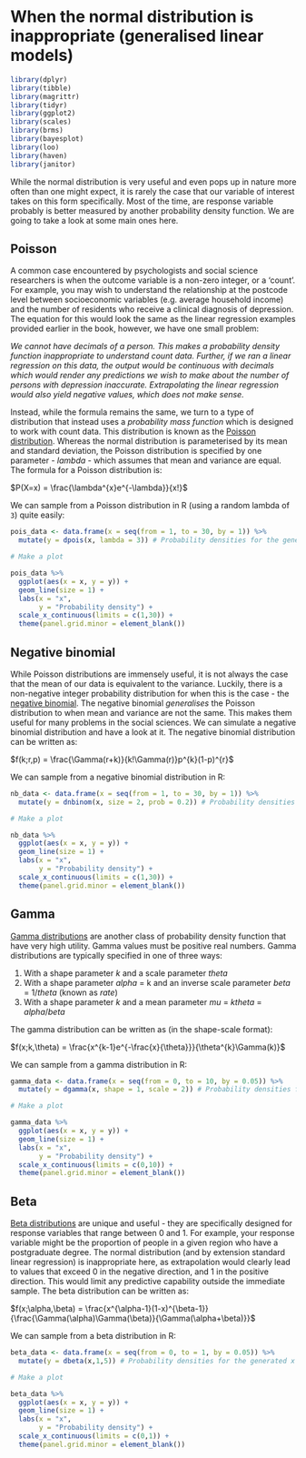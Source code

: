 # When the normal distribution is inappropriate (generalised linear models)

```r
library(dplyr)
library(tibble)
library(magrittr)
library(tidyr)
library(ggplot2)
library(scales)
library(brms)
library(bayesplot)
library(loo)
library(haven)
library(janitor)
```

While the normal distribution is very useful and even pops up in nature more often than one might expect, it is rarely the case that our variable of interest takes on this form specifically. Most of the time, are response variable probably is better measured by another probability density function. We are going to take a look at some main ones here.

## Poisson

A common case encountered by psychologists and social science researchers is when the outcome variable is a non-zero integer, or a 'count'. For example, you may wish to understand the relationship at the postcode level between socioeconomic variables (e.g. average household income) and the number of residents who receive a clinical diagnosis of depression. The equation for this would look the same as the linear regression examples provided earlier in the book, however, we have one small problem:

*We cannot have decimals of a person. This makes a probability density function inappropriate to understand count data. Further, if we ran a linear regression on this data, the output would be continuous with decimals which would render any predictions we wish to make about the number of persons with depression inaccurate. Extrapolating the linear regression would also yield negative values, which does not make sense.*

Instead, while the formula remains the same, we turn to a type of distribution that instead uses a *probability mass function* which is designed to work with count data. This distribution is known as the [Poisson distribution](https://en.wikipedia.org/wiki/Poisson_distribution). Whereas the normal distribution is parameterised by its mean and standard deviation, the Poisson distribution is specified by one parameter - *lambda* - which assumes that mean and variance are equal. The formula for a Poisson distribution is:

$P(X=x) = \frac{\lambda^{x}e^{-\lambda}}{x!}$

We can sample from a Poisson distribution in R (using a random lambda of `3`) quite easily:

```r
pois_data <- data.frame(x = seq(from = 1, to = 30, by = 1)) %>%
  mutate(y = dpois(x, lambda = 3)) # Probability densities for the generated x variable values

# Make a plot

pois_data %>%
  ggplot(aes(x = x, y = y)) +
  geom_line(size = 1) +
  labs(x = "x",
       y = "Probability density") +
  scale_x_continuous(limits = c(1,30)) +
  theme(panel.grid.minor = element_blank())
```

## Negative binomial

While Poisson distributions are immensely useful, it is not always the case that the mean of our data is equivalent to the variance. Luckily, there is a non-negative integer probability distribution for when this is the case - the [negative binomial](https://en.wikipedia.org/wiki/Negative_binomial_distribution). The negative binomial *generalises* the Poisson distribution to when mean and variance are not the same. This makes them useful for many problems in the social sciences. We can simulate a negative binomial distribution and have a look at it. The negative binomial distribution can be written as:

$f(k;r,p) = \frac{\Gamma(r+k)}{k!\Gamma(r)}p^{k}(1-p)^{r}$
  
We can sample from a negative binomial distribution in R:

```r
nb_data <- data.frame(x = seq(from = 1, to = 30, by = 1)) %>%
  mutate(y = dnbinom(x, size = 2, prob = 0.2)) # Probability densities for the generated x variable values

# Make a plot

nb_data %>%
  ggplot(aes(x = x, y = y)) +
  geom_line(size = 1) +
  labs(x = "x",
       y = "Probability density") +
  scale_x_continuous(limits = c(1,30)) +
  theme(panel.grid.minor = element_blank())
```

## Gamma

[Gamma distributions](https://en.wikipedia.org/wiki/Gamma_distribution) are another class of probability density function that have very high utility. Gamma values must be positive real numbers. Gamma distributions are typically specified in one of three ways:

1. With a shape parameter *k* and a scale parameter *theta*
2. With a shape parameter *alpha* = k and an inverse scale parameter *beta* = 1/*theta* (known as *rate*)
3. With a shape parameter *k* and a mean parameter *mu* = *ktheta* = *alpha*/*beta*

The gamma distribution can be written as (in the shape-scale format):

$f(x;k,\theta) = \frac{x^{k-1}e^{-\frac{x}{\theta}}}{\theta^{k}\Gamma(k)}$
  
We can sample from a gamma distribution in R:

```r
gamma_data <- data.frame(x = seq(from = 0, to = 10, by = 0.05)) %>%
  mutate(y = dgamma(x, shape = 1, scale = 2)) # Probability densities for the generated x variable values

# Make a plot

gamma_data %>%
  ggplot(aes(x = x, y = y)) +
  geom_line(size = 1) +
  labs(x = "x",
       y = "Probability density") +
  scale_x_continuous(limits = c(0,10)) +
  theme(panel.grid.minor = element_blank())
```

## Beta

[Beta distributions](https://en.wikipedia.org/wiki/Beta_distribution) are unique and useful - they are specifically designed for response variables that range between 0 and 1. For example, your response variable might be the proportion of people in a given region who have a postgraduate degree. The normal distribution (and by extension standard linear regression) is inappropriate here, as extrapolation would clearly lead to values that exceed 0 in the negative direction, and 1 in the positive direction. This would limit any predictive capability outside the immediate sample. The beta distribution can be written as:

$f(x;\alpha,\beta) = \frac{x^{\alpha-1}(1-x)^{\beta-1}}{\frac{\Gamma(\alpha)\Gamma(\beta)}{\Gamma(\alpha+\beta)}}$
  
We can sample from a beta distribution in R:

```r
beta_data <- data.frame(x = seq(from = 0, to = 1, by = 0.05)) %>%
  mutate(y = dbeta(x,1,5)) # Probability densities for the generated x variable values

# Make a plot

beta_data %>%
  ggplot(aes(x = x, y = y)) +
  geom_line(size = 1) +
  labs(x = "x",
       y = "Probability density") +
  scale_x_continuous(limits = c(0,1)) +
  theme(panel.grid.minor = element_blank())
```
